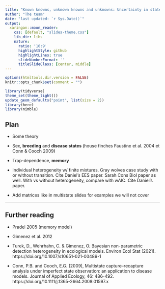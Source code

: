 ```yaml
---
title: "Known knowns, unknown knowns and unknowns: Uncertainty in state assignment"
author: "The team"
date: "last updated: `r Sys.Date()`"
output:
  xaringan::moon_reader:
    css: [default, "slides-theme.css"]
    lib_dir: libs
    nature:
      ratio: '16:9'
      highlightStyle: github
      highlightLines: true
      slideNumberFormat: ''
      titleSlideClass: [center, middle]
---
```


```r
options(htmltools.dir.version = FALSE)
knitr::opts_chunk$set(comment = "")

library(tidyverse)
theme_set(theme_light())
update_geom_defaults("point", list(size = 2)) 
library(here)
library(nimble)
```


## Plan

+ Some theory

+ Sex, **breeding** and **disease states** (house finches Faustino et al. 2004 et Conn & Cooch 2009)

+ Trap-dependence, **memory**

+ Individual heterogeneity w/ finite mixtures. Gray wolves case study with or without transition. Cite Daniel's EES paper. Sarah Cons Biol paper as well. With vs without heterogeneity, compare with wAIC. Cite Daniel's paper. 

+ Add matrices like in multistate slides for examples we will not cover

---
## Further reading

+ Pradel 2005 (memory model)
+ Gimenez et al. 2012

+ Turek, D., Wehrhahn, C. & Gimenez, O. Bayesian non-parametric detection heterogeneity in ecological models. Environ Ecol Stat (2021). https://doi.org/10.1007/s10651-021-00489-1

+ Conn, P.B. and Cooch, E.G. (2009), Multistate capture–recapture analysis under imperfect state observation: an application to disease models. Journal of Applied Ecology, 46: 486-492. https://doi.org/10.1111/j.1365-2664.2008.01597.x
